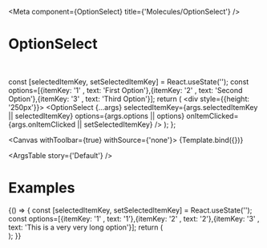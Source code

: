 

<Meta
  component={OptionSelect}
  title={'Molecules/OptionSelect'}
/>

# OptionSelect

<br/>

  const [selectedItemKey, setSelectedItemKey] = React.useState('');
  const options=[{itemKey: '1' , text: 'First Option'},{itemKey: '2' , text: 'Second Option'},{itemKey: '3' , text: 'Third Option'}];
  return (
    <div style={{height: '250px'}}>
      <OptionSelect {...args} selectedItemKey={args.selectedItemKey || selectedItemKey} options={args.options || options} onItemClicked={args.onItemClicked || setSelectedItemKey} />
    </div>
    );
};

<Canvas withToolbar={true} withSource={'none'}>
  <Story name='Default' args={{}}>
    {Template.bind({})}
  </Story>
</Canvas>


<ArgsTable story={'Default'} />

# Examples

<Canvas >
  <Story name='Long option'>
    {() => {
      const [selectedItemKey, setSelectedItemKey] = React.useState('');
      const options=[{itemKey: '1' , text: '1'},{itemKey: '2' , text: '2'},{itemKey: '3' , text: 'This is a very very long option'}];
      return (
        <div style={{height: '250px'}}>
          <OptionSelect isFullWidth={false} selectedItemKey={selectedItemKey} options={options} onItemClicked={setSelectedItemKey} />
        </div>
      );
    }}
  </Story>
</Canvas>
